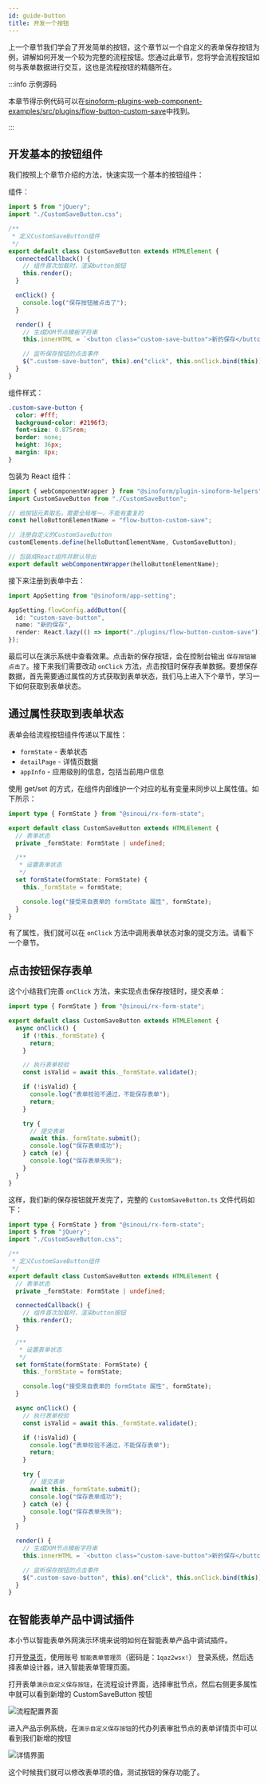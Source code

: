 ```yaml
---
id: guide-button
title: 开发一个按钮
---
```


上一个章节我们学会了开发简单的按钮，这个章节以一个自定义的表单保存按钮为例，讲解如何开发一个较为完整的流程按钮。您通过此章节，您将学会流程按钮如何与表单数据进行交互，这也是流程按钮的精髓所在。

:::info 示例源码

本章节得示例代码可以在[sinoform-plugins-web-component-examples/src/plugins/flow-button-custom-save](https://gitee.com/sinoui/sinoform-plugins-web-component-examples/blob/master/src/plugins/flow-button-custom-save/)中找到。

:::

## 开发基本的按钮组件

我们按照上个章节介绍的方法，快速实现一个基本的按钮组件：

组件：

```ts title="src/plugins/flow-button-custom-save/CustomSaveButton.ts"
import $ from "jQuery";
import "./CustomSaveButton.css";

/**
 * 定义CustomSaveButton组件
 */
export default class CustomSaveButton extends HTMLElement {
  connectedCallback() {
    // 组件首次加载时，渲染button按钮
    this.render();
  }

  onClick() {
    console.log("保存按钮被点击了");
  }

  render() {
    // 生成DOM节点模板字符串
    this.innerHTML = `<button class="custom-save-button">新的保存</button>`;

    // 监听保存按钮的点击事件
    $(".custom-save-button", this).on("click", this.onClick.bind(this));
  }
}
```

组件样式：

```css title="src/plugins/flow-button-custom-save/CustomSaveButton.css"
.custom-save-button {
  color: #fff;
  background-color: #2196f3;
  font-size: 0.875rem;
  border: none;
  height: 36px;
  margin: 8px;
}
```

包装为 React 组件：

```typescript title="src/plugins/flow-button-custom-save/index.ts"
import { webComponentWrapper } from "@sinoform/plugin-sinoform-helpers";
import CustomSaveButton from "./CustomSaveButton";

// 给按钮元素取名，需要全局唯一，不能有重复的
const helloButtonElementName = "flow-button-custom-save";

// 注册自定义的CustomSaveButton
customElements.define(helloButtonElementName, CustomSaveButton);

// 包装成React组件并默认导出
export default webComponentWrapper(helloButtonElementName);
```

接下来注册到表单中去：

```typescript title="src/index.ts"
import AppSetting from "@sinoform/app-setting";

AppSetting.flowConfig.addButton({
  id: "custom-save-button",
  name: "新的保存",
  render: React.lazy(() => import("./plugins/flow-button-custom-save")),
});
```

最后可以在演示系统中查看效果。点击新的保存按钮，会在控制台输出 `保存按钮被点击了`。接下来我们需要改动 `onClick` 方法，点击按钮时保存表单数据。要想保存数据，首先需要通过属性的方式获取到表单状态，我们马上进入下个章节，学习一下如何获取到表单状态。

## 通过属性获取到表单状态

表单会给流程按钮组件传递以下属性：

- `formState` - 表单状态
- `detailPage` - 详情页数据
- `appInfo` - 应用级别的信息，包括当前用户信息

使用 get/set 的方式，在组件内部维护一个对应的私有变量来同步以上属性值。如下所示：

```ts title="src/plugins/flow-button-custom-save/CustomSaveButton.ts"
import type { FormState } from "@sinoui/rx-form-state";

export default class CustomSaveButton extends HTMLElement {
  // 表单状态
  private _formState: FormState | undefined;

  /**
   * 设置表单状态
   */
  set formState(formState: FormState) {
    this._formState = formState;

    console.log("接受来自表单的 formState 属性", formState);
  }
}
```

有了属性，我们就可以在 `onClick` 方法中调用表单状态对象的提交方法。请看下一个章节。

## 点击按钮保存表单

这个小结我们完善 `onClick` 方法，来实现点击保存按钮时，提交表单：

```typescript title="src/plugins/flow-button-custom-save/CustomSaveButton.ts"
import type { FormState } from "@sinoui/rx-form-state";

export default class CustomSaveButton extends HTMLElement {
  async onClick() {
    if (!this._formState) {
      return;
    }

    // 执行表单校验
    const isValid = await this._formState.validate();

    if (!isValid) {
      console.log("表单校验不通过，不能保存表单");
      return;
    }

    try {
      // 提交表单
      await this._formState.submit();
      console.log("保存表单成功");
    } catch (e) {
      console.log("保存表单失败");
    }
  }
}
```

这样，我们新的保存按钮就开发完了，完整的 `CustomSaveButton.ts` 文件代码如下：

```typescript title="src/plugins/flow-button-custom-save/CustomSaveButton.ts"
import type { FormState } from "@sinoui/rx-form-state";
import $ from "jQuery";
import "./CustomSaveButton.css";

/**
 * 定义CustomSaveButton组件
 */
export default class CustomSaveButton extends HTMLElement {
  // 表单状态
  private _formState: FormState | undefined;

  connectedCallback() {
    // 组件首次加载时，渲染button按钮
    this.render();
  }

  /**
   * 设置表单状态
   */
  set formState(formState: FormState) {
    this._formState = formState;

    console.log("接受来自表单的 formState 属性", formState);
  }

  async onClick() {
    // 执行表单校验
    const isValid = await this._formState.validate();

    if (!isValid) {
      console.log("表单校验不通过，不能保存表单");
      return;
    }

    try {
      // 提交表单
      await this._formState.submit();
      console.log("保存表单成功");
    } catch (e) {
      console.log("保存表单失败");
    }
  }

  render() {
    // 生成DOM节点模板字符串
    this.innerHTML = `<button class="custom-save-button">新的保存</button>`;

    // 监听保存按钮的点击事件
    $(".custom-save-button", this).on("click", this.onClick.bind(this));
  }
}
```

## 在智能表单产品中调试插件

本小节以智能表单外网演示环境来说明如何在智能表单产品中调试插件。

打开[登录页](http://121.30.232.162:18880/sso/)，使用账号 `智能表单管理员`（密码是：`1qaz2wsx!`） 登录系统，然后选择表单设计器，进入智能表单管理页面。

打开表单`演示自定义保存按钮`，在流程设计界面，选择审批节点，然后右侧更多属性中就可以看到新增的 CustomSaveButton 按钮

![流程配置界面](assets/customsavebtn-in-design.png)

进入产品示例系统，在`演示自定义保存按钮`的代办列表审批节点的表单详情页中可以看到我们新增的按钮

![详情界面](assets/customsavebtn-in-detail.png)

这个时候我们就可以修改表单项的值，测试按钮的保存功能了。
